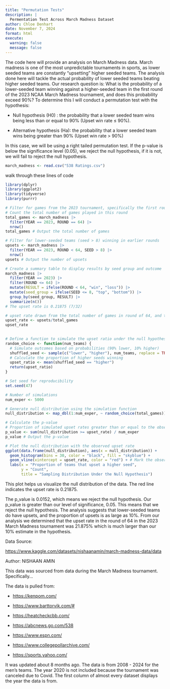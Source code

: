 ```yaml
---
title: "Permutation Tests"
description: |
  Permentation Test Across March Madness Dataset
author: Chloe Denhart
date: November 7, 2024
format: html
execute: 
  warning: false
  message: false
---
```


The code here will provide an analysis on March Madness data. March madness is one of the most unpredictable tournaments in sports, as lower seeded teams are constantly "upsetting" higher seeded teams. The analysis done here will tackle the actual probability of lower seeded teams beating higher seeded teams. Our research question is: What is the probability of a lower-seeded team winning against a higher-seeded team in the first round of the 2023 NCAA March Madness tournament, and does this probability exceed 90%? To determine this I will conduct a permutation test with the hypothesis:

-   Null hypothesis (H0) : the probability that a lower seeded team wins being less than or equal to 90% (Upset win rate ≤ 90%).

-   Alternative hypothesis (Ha): the probability that a lower seeded team wins being greater than 90% (Upset win rate \> 90%)

In this case, we will be using a right tailed permutation test. If the p-value is below the significance level (0.05), we reject the null hypothesis, if it is not, we will fail to reject the null hypothesis.

```r
march_madness <- read.csv("538 Ratings.csv")

```

walk through these lines of code

```r
library(dplyr)
library(ggplot2)
library(tidyverse)
library(purrr)
```

```r
# Filter for games from the 2023 tournament, specifically the first round (Round of 64)
# Count the total number of games played in this round
total_games <- march_madness |>
  filter(YEAR == 2023, ROUND == 64) |>
  nrow()
total_games # Output the total number of games
```

```r
# Filter for lower-seeded teams (seed > 8) winning in earlier rounds
upsets <- march_madness |>
  filter(YEAR == 2023, ROUND < 64, SEED > 8) |>
  nrow()
upsets # Output the number of upsets
```

```r
# Create a summary table to display results by seed group and outcome
march_madness |>
  filter(YEAR == 2023) |>
  filter(ROUND <= 64) |>
  mutate(RESULT = ifelse(ROUND < 64, "win", "loss")) |>
  mutate(seed_group = ifelse(SEED <= 8, "top", "bottom")) |>
  group_by(seed_group, RESULT) |>
  summarize(n())
# The upset rate is 0.21875 (7/32)
```

```r
# upset rate drawn from the total number of games in round of 64, and the amount of games won by a team when their seed >= 8. See table above.
upset_rate <- upsets/total_games
upset_rate
  
```

```r
# Define a function to simulate the upset ratio under the null hypothesis
random_choice <- function(num_teams) {
  # Simulate outcomes based on probabilities (90% lower, 10% higher)
  shuffled_seed <- sample(c("lower", "higher"), num_teams, replace = TRUE, prob = c(0.9, 0.1))
  # Calculate the proportion of higher seeds winning
  upset_ratio <- mean(shuffled_seed == "higher")
  return(upset_ratio)
}
```

```r
# Set seed for reproducibility
set.seed(47)

# Number of simulations
num_exper <- 5000

# Generate null distribution using the simulation function
null_distribution <- map_dbl(1:num_exper, ~ random_choice(total_games))
```

```r
# Calculate the p-value
# Proportion of simulated upset rates greater than or equal to the observed upset rate
p_value <- sum(null_distribution >= upset_rate) / num_exper
p_value # Output the p-value
```

```r
# Plot the null distribution with the observed upset rate
ggplot(data.frame(null_distribution), aes(x = null_distribution)) + 
  geom_histogram(bins = 30, color = "black", fill = "skyblue") +
  geom_vline(xintercept = upset_rate, color = "red") + # Mark the observed upset rate
  labs(x = "Proportion of teams that upset a higher seed", 
       y = "Count",
       title = "Sampling Distribution Under the Null Hypothesis")
```

This plot helps us visualize the null distribution of the data. The red line indicates the upset rate is 0.21875.

The p_value is 0.0152, which means we reject the null hypothesis. Our p_value is greater than our level of significance, 0.05. This means that we reject the null hypothesis. The analysis suggests that lower-seeded teams do have upsets, and the proportion of upsets is as large as 10%. From our analysis we determined that the upset rate in the round of 64 in the 2023 March Madness tournament was 21.875% which is much larger than our 10% estimate in the hypothesis.

Data Source:

<https://www.kaggle.com/datasets/nishaanamin/march-madness-data/data>

Author: NISHAAN AMIN

This data was sourced from data during the March Madness tournament. Specifically...

The data is pulled from:

-   <https://kenpom.com/>

-   <https://www.barttorvik.com/#>

-   <https://heatcheckcbb.com/>

-   <https://abcnews.go.com/538>

-   <https://www.espn.com/>

-   <https://www.collegepollarchive.com/>

-   <https://sports.yahoo.com/>

It was updated about 8 months ago. The data is from 2008 - 2024 for the men's teams. The year 2020 is not included because the tournament was canceled due to Covid. The first column of almost every dataset displays the year the data is from.

